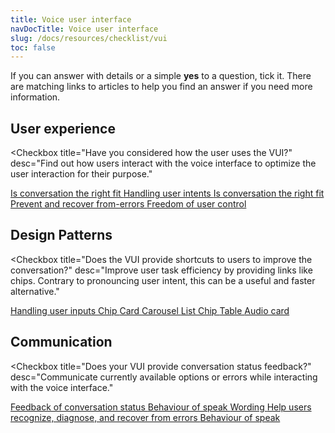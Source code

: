 ```yaml
---
title: Voice user interface
navDocTitle: Voice user interface
slug: /docs/resources/checklist/vui
toc: false
---
```


<InfoBox>
  If you can answer with details or a simple <strong>yes</strong> to a question,
  tick it. There are matching links to articles to help you find an answer if
  you need more information.
</InfoBox>

## User experience

<Checkbox
  title="Have you considered how the user uses the VUI?"
  desc="Find out how users interact with the voice interface to optimize the user interaction for their purpose."
>
  <a href="/docs/fundamentals/is-conversation-the-right-fit/" target="_blank">
    Is conversation the right fit
  </a>
  <a href="/docs/behaviour/handling-user-intents/" target="_blank">
    Handling user intents
  </a>
</Checkbox>
<Checkbox
  title="If the VUI is location dependent, did you include this in your design process?"
  desc="Consider that many users feel uncomfortable speaking loudly to a device in front of other people, in public places or even in their own private rooms."
>
  <a href="/docs/fundamentals/is-conversation-the-right-fit/" target="_blank">
    Is conversation the right fit
  </a>
</Checkbox>
<Checkbox
  title="Does the use of your voice interface help the user?"
  desc="Help users by providing help at all times throughout the interaction."
>
  <a
    href="/docs/behaviour/prevent-and-recover-from-errors/#help-and-documentation"
    target="_blank"
  >
    Prevent and recover from-errors
  </a>
</Checkbox>
<Checkbox
  title="Can the user always control the VUI?"
  desc="The user has control of each interaction at all times, but can also transfer control of the interaction to the system."
>
  <a href="/docs/behaviour/freedom-of-user-control/" target="_blank">
    Freedom of user control
  </a>
</Checkbox>

## Design Patterns

<Checkbox
  title="Does the VUI provide shortcuts to users to improve the conversation?"
  desc="Improve user task efficiency by providing links like chips. Contrary to pronouncing user intent, this can be a useful and faster alternative."
>
  <a href="/docs/behaviour/handling-user-intents/" target="_blank">
    Handling user inputs
  </a>
  <a href="/docs/design-patterns/chip/" target="_blank">
    Chip
  </a>
</Checkbox>
<Checkbox
  title="Does the VUI use any design patterns and are they used correctly?"
  desc="Use design patterns correctly to solve common design problems."
>
  <a href="/docs/design-patterns/card/" target="_blank">
    Card
  </a>
  <a href="/docs/design-patterns/carousel/" target="_blank">
    Carousel
  </a>
  <a href="/docs/design-patterns/lsit/" target="_blank">
    List
  </a>
  <a href="/docs/design-patterns/chip/" target="_blank">
    Chip
  </a>
  <a href="/docs/design-patterns/table/" target="_blank">
    Table
  </a>
  <a href="/docs/design-patterns/audio-card/" target="_blank">
    Audio card
  </a>
</Checkbox>

## Communication

<Checkbox
  title="Does your VUI provide conversation status feedback?"
  desc="Communicate currently available options or errors while interacting with the voice interface."
>
  <a href="/docs/behaviour/feedback-of-conversation-status/" target="_blank">
    Feedback of conversation status
  </a>
</Checkbox>
<Checkbox
  title="Does your VUI speak simple language?"
  desc="Use everyday language and avoid technical jargon as this only confuses the user."
>
  <a
    href="/docs/behaviour/behaviour-of-speak/#do-what-humans-already-do"
    target="_blank"
  >
    Behaviour of speak
  </a>
  <a href="/docs/behaviour/wording/" target="_blank">
    Wording
  </a>
</Checkbox>
<Checkbox
  title="Does the VUI help the user to remember conversations?"
  desc="Users should always be able to remember voice commands. Wherever possible, show the user which interaction leads to which result."
>
  <a href="/docs/behaviour/prevent-and-recover-from-errors/" target="_blank">
    Help users recognize, diagnose, and recover from errors
  </a>
</Checkbox>
<Checkbox
  title="Does the VUI minimize the amount of information in dialogue and design?"
  desc="Minimize the amount of information that is communicated to the user."
>
  <a href="/docs/behaviour/behaviour-of-speak/" target="_blank">
    Behaviour of speak
  </a>
</Checkbox>
